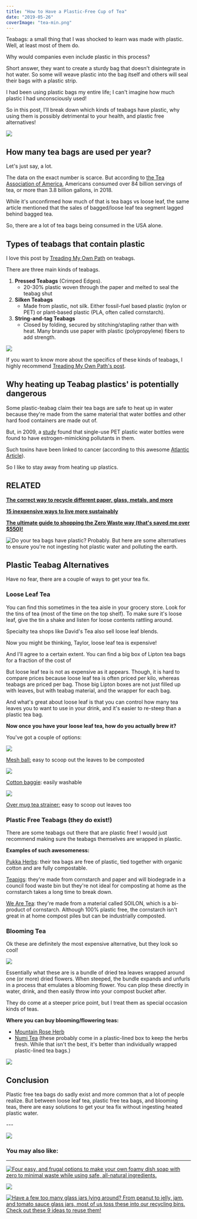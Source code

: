 ```yaml
---
title: "How to Have a Plastic-Free Cup of Tea"
date: "2019-05-26"
coverImage: "tea-min.png"
---
```


Teabags: a small thing that I was shocked to learn was made with plastic. Well, at least most of them do.

Why would companies even include plastic in this process?

Short answer, they want to create a sturdy bag that doesn't disintegrate in hot water. So some will weave plastic into the bag itself and others will seal their bags with a plastic strip.

I had been using plastic bags my entire life; I can't imagine how much plastic I had unconsciously used!

So in this post, I'll break down which kinds of teabags have plastic, why using them is possibly detrimental to your health, and plastic free alternatives!

![](images/tea-min-1024x690.png)

## How many tea bags are used per year?

Let's just say, a lot.

The data on the exact number is scarce. But according to [the Tea Association of America](http://www.teausa.com/14655/tea-fact-sheet), Americans consumed over 84 billion servings of tea, or more than 3.8 billion gallons, in 2018.

While it's unconfirmed how much of that is tea bags vs loose leaf, the same article mentioned that the sales of bagged/loose leaf tea segment lagged behind bagged tea.

So, there are a lot of tea bags being consumed in the USA alone.

## Types of teabags that contain plastic

I love this post by [Treading My Own Path](https://treadingmyownpath.com/2018/04/05/plastic-teabags/) on teabags.

There are three main kinds of teabags.

1. **Pressed Teabags** (Crimped Edges).
    - 20-30% plastic woven through the paper and melted to seal the teabag shut
2. **Silken Teabags**
    - Made from plastic, not silk. Either fossil-fuel based plastic (nylon or PET) or plant-based plastic (PLA, often called cornstarch).
3. **String-and-tag Teabags**
    - Closed by folding, secured by stitching/stapling rather than with heat. Many brands use paper with plastic (polypropylene) fibers to add strength.

![](images/Plastic-in-Teabags-Treading-My-Own-Path-Lindsay-Miles.jpg)

If you want to know more about the specifics of these kinds of teabags, I highly recommend [Treading My Own Path's post](https://treadingmyownpath.com/2018/04/05/plastic-teabags/).

## Why heating up Teabag plastics' is potentially dangerous

Some plastic-teabag claim their tea bags are safe to heat up in water because they're made from the same material that water bottles and other hard food containers are made out of.

But, in 2009, a [study](https://www.theatlantic.com/health/archive/2013/04/are-tea-bags-turning-us-into-plastic/274482/) found that single-use PET plastic water bottles were found to have estrogen-mimicking pollutants in them.

Such toxins have been linked to cancer (according to this awesome [Atlantic Article](https://www.theatlantic.com/health/archive/2013/04/are-tea-bags-turning-us-into-plastic/274482/)).

So I like to stay away from heating up plastics.

## RELATED

**[The correct way to recycle different paper, glass, metals, and more](https://pforwords.com/a-comprehensive-guide-to-recycling-correctly/)**

**[15 inexpensive ways to live more sustainably](https://pforwords.com/cheap-ways-live-sustainably/)**

**[The ultimate guide to shopping the Zero Waste way (that's saved me over $550)!](https://pforwords.com/guide-to-grocery-shop-zero-waste-style/)**

![Do your tea bags have plastic? Probably. But here are some alternatives to ensure you're not ingesting hot plastic water and polluting the earth.](images/Tea-min-e1558144820719-1024x648.jpg)

## Plastic Teabag Alternatives

Have no fear, there are a couple of ways to get your tea fix.

### Loose Leaf Tea

You can find this sometimes in the tea aisle in your grocery store. Look for the tins of tea (most of the time on the top shelf). To make sure it's loose leaf, give the tin a shake and listen for loose contents rattling around.

Specialty tea shops like David's Tea also sell loose leaf blends.

Now you might be thinking, Taylor, loose leaf tea is expensive!

And I'll agree to a certain extent. You can find a big box of Lipton tea bags for a fraction of the cost of

But loose leaf tea is not as expensive as it appears. Though, it is hard to compare prices because loose leaf tea is often priced per kilo, whereas teabags are priced per bag. Those big Lipton boxes are not just filled up with leaves, but with teabag material, and the wrapper for each bag.

And what's great about loose leaf is that you can control how many tea leaves you to want to use in your drink, and it's easier to re-steep than a plastic tea bag.

**Now once you have your loose leaf tea, how do you actually brew it?**

You've got a couple of options:

![](https://i2.wp.com/pforwords.com/wp-content/uploads/2019/05/mesh-stainer-min.png?fit=1024%2C961)

[Mesh ball:](https://www.amazon.com/HIC-Infuser-Stainless-Mulling-Spices/dp/B000I1ZZ24/ref=sr_1_4?keywords=mesh+tea+strainer&qid=1558185254&s=gateway&sr=8-4) easy to scoop out the leaves to be composted

![](https://i1.wp.com/pforwords.com/wp-content/uploads/2019/05/cotton-tea-bag-min.png?fit=1024%2C974)

[Cotton baggie](https://www.etsy.com/listing/678505070/unbleached-organic-cotton-reusable-tea?ga_order=most_relevant&ga_search_type=all&ga_view_type=gallery&ga_search_query=fabric+tea+bags&ref=sr_gallery-1-17&referring_page_type=market): easily washable

![](https://i0.wp.com/pforwords.com/wp-content/uploads/2019/05/over-mug-tea-stainer-min.png?fit=1024%2C779)

[Over mug tea strainer:](https://www.amazon.com/Schefs-Premium-Tea-Infuser-Stainless/dp/B012T8SX1I/ref=sr_1_45?keywords=mesh+tea+strainer&qid=1558185254&s=gateway&sr=8-45) easy to scoop out leaves too

### Plastic Free Teabags (they do exist!)

There are some teabags out there that are plastic free! I would just recommend making sure the teabags themselves are wrapped in plastic.

**Examples of such awesomeness:**

[Pukka Herbs](https://www.pukkaherbs.com/): their tea bags are free of plastic, tied together with organic cotton and are fully compostable.

[Teapigs](https://www.teapigs.com/): they're made from cornstarch and paper and will biodegrade in a council food waste bin but they're not ideal for composting at home as the cornstarch takes a long time to break down. 

[We Are Tea](https://www.wearetea.com/): they're made from a material called SOILON, which is a bi-product of cornstarch. Although 100% plastic free, the cornstarch isn't great in at home compost piles but can be industrially composted.

### Blooming Tea

Ok these are definitely the most expensive alternative, but they look so cool!

![](https://i2.wp.com/pforwords.com/wp-content/uploads/2019/05/Blooming-tea-min-1.jpg?fit=1024%2C999)

Essentially what these are is a bundle of dried tea leaves wrapped around one (or more) dried flowers. When steeped, the bundle expands and unfurls in a process that emulates a blooming flower. You can plop these directly in water, drink, and then easily throw into your compost bucket after.

They do come at a steeper price point, but I treat them as special occasion kinds of teas.

**Where you can buy blooming/flowering teas:**

- [Mountain Rose Herb](https://www.mountainroseherbs.com/catalog/teas/blooming)
- [Numi Tea](https://shop.numitea.com/Flowering-Tea/c/NumiTeaStore@FloweringTea) (these probably come in a plastic-lined box to keep the herbs fresh. While that isn't the best, it's better than individually wrapped plastic-lined tea bags.)

[![](images/Get-Access-1.png)](https://mailchi.mp/be227f5f5cdc/freeresources)

## Conclusion

Plastic free tea bags do sadly exist and more common that a lot of people realize. But between loose leaf tea, plastic free tea bags, and blooming teas, there are easy solutions to get your tea fix without ingesting heated plastic water.

\---

![](https://i2.wp.com/pforwords.com/wp-content/uploads/2019/05/tea-pin-min.png?fit=684%2C1024)

### You may also like:

* * *

[![Four easy, and frugal options to make your own foamy dish soap with zero to minimal waste while using safe, all-natural ingredients.](images/SOAP-pin-min-684x1024.png)](https://pforwords.com/4-zero-waste-dish-soap-diys/)

[![](images/lemon-pin.jpg-copy-min-684x1024.png)](https://pforwords.com/clean-sink-lemon-baking-soda/)

[![Have a few too many glass jars lying around? From peanut to jelly, jam, and tomato sauce glass jars, most of us toss these into our recycling bins. Check out these 9 ideas to reuse them!](images/How-to-reuse-old-glass-jars-pin-min-666x1024.jpg)](https://pforwords.com/how-to-use-old-glass-jars/?highlight=reuse)
